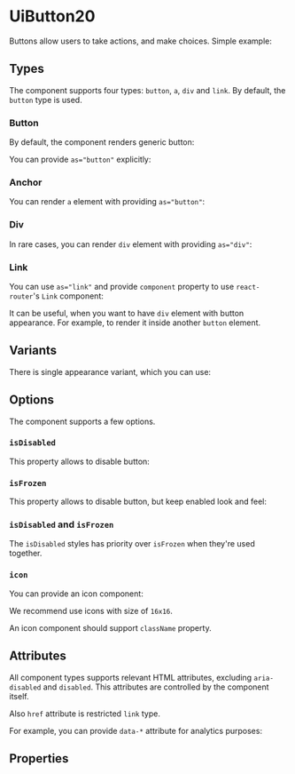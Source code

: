 



<Meta of={Stories} />

# UiButton20

Buttons allow users to take actions, and make choices. Simple example:

<Canvas className={contractBackground} of={Stories.Default} />

## Types

The component supports four types: `button`, `a`, `div` and `link`. By default, the `button` type is used.

### Button

By default, the component renders generic button:

<Canvas className={contractBackground} of={Stories.Default} />

You can provide `as="button"` explicitly:

<Canvas className={contractBackground} of={Stories.Button} />

### Anchor

You can render `a` element with providing `as="button"`:

<Canvas className={contractBackground} of={Stories.Anchor} />

### Div

In rare cases, you can render `div` element with providing `as="div"`:

<Canvas className={contractBackground} of={Stories.Div} />

### Link

You can use `as="link"` and provide `component` property to use `react-router`'s `Link` component:

<Canvas className={contractBackground} of={Stories.Link} />

It can be useful, when you want to have `div` element with button appearance. For example, to render it inside
another `button` element.

## Variants

There is single appearance variant, which you can use:

<Canvas className={contractBackground} of={Stories.VariantContract} />

## Options

The component supports a few options.

### `isDisabled`

This property allows to disable button:

<Canvas className={contractBackground} of={Stories.ButtonDisabled} />
<Canvas className={contractBackground} of={Stories.AnchorDisabled} />
<Canvas className={contractBackground} of={Stories.DivDisabled} />
<Canvas className={contractBackground} of={Stories.LinkDisabled} />

### `isFrozen`

This property allows to disable button, but keep enabled look and feel:

<Canvas className={contractBackground} of={Stories.ButtonFrozen} />
<Canvas className={contractBackground} of={Stories.AnchorFrozen} />
<Canvas className={contractBackground} of={Stories.DivFrozen} />
<Canvas className={contractBackground} of={Stories.LinkFrozen} />

### `isDisabled` and `isFrozen`

The `isDisabled` styles has priority over `isFrozen` when they're used together.

<Canvas className={contractBackground} of={Stories.ButtonDisabledAndFrozen} />
<Canvas className={contractBackground} of={Stories.AnchorDisabledAndFrozen} />
<Canvas className={contractBackground} of={Stories.DivDisabledAndFrozen} />
<Canvas className={contractBackground} of={Stories.LinkDisabledAndFrozen} />

### `icon`

You can provide an icon component:

<Canvas className={contractBackground} of={Stories.ButtonWithIcon} />
<Canvas className={contractBackground} of={Stories.AnchorWithIcon} />
<Canvas className={contractBackground} of={Stories.DivWithIcon} />
<Canvas className={contractBackground} of={Stories.LinkWithIcon} />

We recommend use icons with size of `16x16`.

An icon component should support `className` property.

## Attributes

All component types supports relevant HTML attributes, excluding `aria-disabled` and `disabled`. This attributes are
controlled by the component itself.

Also `href` attribute is restricted `link` type.

For example, you can provide `data-*` attribute for analytics purposes:

<Canvas className={contractBackground} of={Stories.ButtonWithTrackId} />
<Canvas className={contractBackground} of={Stories.AnchorWithTrackId} />
<Canvas className={contractBackground} of={Stories.DivWithTrackId} />
<Canvas className={contractBackground} of={Stories.LinkWithTrackId} />

## Properties

<ArgsTable of={UiButton20} />
